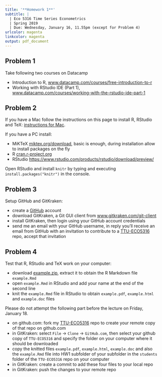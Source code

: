 ```yaml
---
title: '**Homework 1**'
subtitle: |
  | Eco 5316 Time Series Econometrics
  | Spring 2019
  | Due: Wednesday, January 16, 11.55pm (except for Problem 4)
urlcolor: magenta
linkcolor: magenta
output: pdf_document
---
```


\renewcommand{\baselinestretch}{1.15} \selectfont


## **Problem 1**

<!--
Create an account on [www.datacamp.com](https://www.datacamp.com). A free account is going to be enough, but their courses are actually quite fun and worth the small fee they charge for a student account. So, if you are interested in opening a full, paid account you can obtain a discount here: [www.datacamp.com/enroll-student](https://www.datacamp.com/enroll-student). 
-->

Take following two courses on Datacamp

- Introduction to R, [www.datacamp.com/courses/free-introduction-to-r](https://www.datacamp.com/courses/free-introduction-to-r)
- Working with RStudio IDE (Part 1), [www.datacamp.com/courses/working-with-the-rstudio-ide-part-1](https://www.datacamp.com/courses/working-with-the-rstudio-ide-part-1)



## **Problem 2**

If you have a Mac follow the instructions on this page to install R, RStudio and TeX: [instructions for Mac](http://www.reed.edu/data-at-reed/software/R/r_studio.html).

If you have a PC install:  

- MiKTeX [miktex.org/download](http://miktex.org/download/), basic is enough, during installation allow to install packages on the fly
- R [cran.r-project.org](https://cran.r-project.org/)
- RStudio [https://www.rstudio.com/products/rstudio/download/preview/](https://www.rstudio.com/products/rstudio/download/preview/)

Open RStudio and install ```knitr``` by typing and executing `install.packages("knitr")` in the console. 


<!--
If you also want a portable version on your USB flash drive that you can use on any computer get:  
- PortableApps from [portableapps.com/](http://portableapps.com/)  
- portable MiKTeX from [miktex.org/portable](http://miktex.org/portable)  
- portable R and RStudio from [sourceforge.net/projects/rportable/](https://sourceforge.net/projects/rportable/)
-->


## **Problem 3**

Setup GitHub and GitKraken:

- create a [GitHub](https://github.com) account
- download GitKraken, a Git GUI client from [www.gitkraken.com/git-client](https://www.gitkraken.com/git-client)
- install GitKraken, then login using your GitHub account credentials
- send me an email with your GitHub username, in reply you'll receive an email from GitHub with an invitation to contribute to a [TTU-ECO5316](https://github.com/jduras/TTU-ECO5316) repo, accept that invitation

<!--
- note: GitKraken provides an easy to use interface; if you are interested in learning more about version control with Git have a look at this course on DataCamp: [Introduction to Git for Data Science](https://www.datacamp.com/courses/introduction-to-git-for-data-science)
-->



## **Problem 4**

Test that R, RStudio and TeX work on your computer: 

- download
[example.zip](http://myweb.ttu.edu/jduras/files/teaching/eco5316/example.zip), extract it to obtain the R Markdown file `example.Rmd`
- open `example.Rmd` in RStudio and add your name at the end of the second line
- knit the `example.Rmd` file in RStudio to obtain `example.pdf`, `example.html` and `example.doc` files

Please do not attempt the following part before the lecture on Friday, January 18.

- on github.com: fork my [TTU-ECO5316](https://github.com/jduras/TTU-ECO5316) repo to create your remote copy of that repo on github.com
- in GitKraken: select `File` -> `Clone` -> `GitHub.com`, then select your github copy of `TTU-ECO5316` and specify the folder on your computer where it should be downloaded
- copy the knitted files `example.pdf`, `example.html`, `example.doc` and also the `example.Rmd` file into HW1 subfolder of your subfolder in the `students` folder of the `TTU-ECO5316` repo on your computer
- in GitKraken: create a commit to add these four files to your local repo 
- in GitKraken: push the changes to your remote repo

